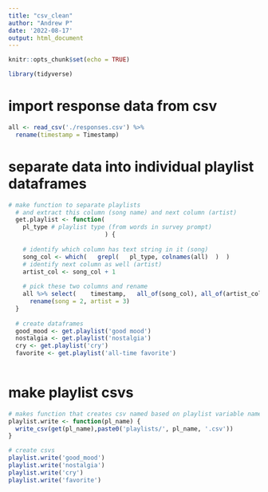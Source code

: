 ```yaml
---
title: "csv_clean"
author: "Andrew P"
date: '2022-08-17'
output: html_document
---
```


```r
knitr::opts_chunk$set(echo = TRUE)
```


```r
library(tidyverse)

```

# import response data from csv
```r
all <- read_csv('./responses.csv') %>%
  rename(timestamp = Timestamp)


```

# separate data into individual playlist dataframes

```r

# make function to separate playlists
  # and extract this column (song name) and next column (artist)
  get.playlist <- function(
    pl_type # playlist type (from words in survey prompt)
                           ) {
    
    # identify which column has text string in it (song)
    song_col <- which(   grepl(   pl_type, colnames(all)  )  )
    # identify next column as well (artist)
    artist_col <- song_col + 1
    
    # pick these two columns and rename
    all %>% select(    timestamp,   all_of(song_col), all_of(artist_col)) %>%
      rename(song = 2, artist = 3)
  }
  
  # create dataframes
  good_mood <- get.playlist('good mood')
  nostalgia <- get.playlist('nostalgia')
  cry <- get.playlist('cry')
  favorite <- get.playlist('all-time favorite')
  
```


# make playlist csvs
```r
# makes function that creates csv named based on playlist variable name
playlist.write <- function(pl_name) {
  write_csv(get(pl_name),paste0('playlists/', pl_name, '.csv'))
}

# create csvs
playlist.write('good_mood')
playlist.write('nostalgia')
playlist.write('cry')
playlist.write('favorite')

```


